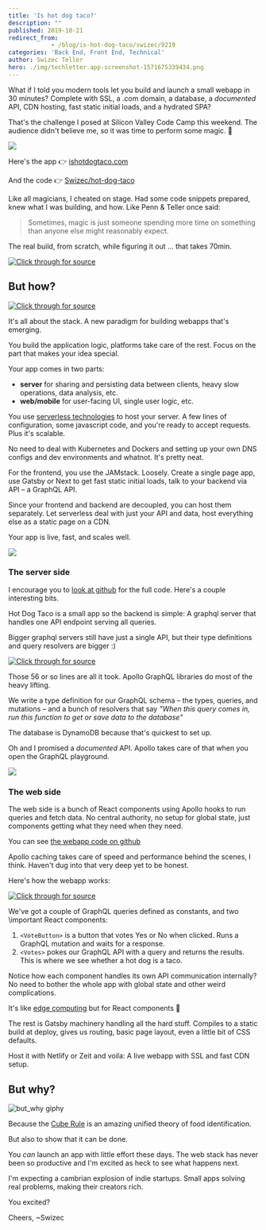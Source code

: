 ```yaml
---
title: 'Is hot dog taco?'
description: ""
published: 2019-10-21
redirect_from: 
            - /blog/is-hot-dog-taco/swizec/9219
categories: 'Back End, Front End, Technical'
author: Swizec Teller
hero: ./img/techletter.app-screenshot-1571675339434.png
---
```

What if I told you modern tools let you build and launch a small webapp in 30 minutes? Complete with SSL, a .com domain, a database, a _documented_ API, CDN hosting, fast static initial loads, and a hydrated SPA?





That's the challenge I posed at Silicon Valley Code Camp this weekend. The audience didn't believe me, so it was time to perform some magic. 🧙



[![](./img/fPf1rIR.gif)](https://www.youtube.com/watch?v=Kx0y6Yemutg)



Here's the app 👉 [ishotdogtaco.com](https://ishotdogtaco.com)



And the code 👉 [Swizec/hot-dog-taco](https://github.com/Swizec/hot-dog-taco)



Like all magicians, I cheated on stage. Had some code snippets prepared, knew what I was building, and how. Like Penn & Teller once said:



> Sometimes, magic is just someone spending more time on something than anyone else might reasonably expect.



The real build, from scratch, while figuring it out ... that takes 70min.





[![Click through for source](./img/techletter.app-screenshot-1571675339434.png)](https://www.youtube.com/watch?v=c5tl1jiU3gk)





## But how?





[![Click through for source](./img/techletter.app-screenshot-1571675338082.png)](https://twitter.com/Swizec/status/1185705442539757568)





It's all about the stack. A new paradigm for building webapps that's emerging.



You build the application logic, platforms take care of the rest. Focus on the part that makes your idea special.



Your app comes in two parts:



- **server** for sharing and persisting data between clients, heavy slow operations, data analysis, etc.
- **web/mobile** for user-facing UI, single user logic, etc.



You use [serverless technologies](https://serverlesshandbook.dev/) to host your server. A few lines of configuration, some javascript code, and you're ready to accept requests. Plus it's scalable.



No need to deal with Kubernetes and Dockers and setting up your own DNS configs and dev environments and whatnot. It's pretty neat.



For the frontend, you use the JAMstack. Loosely. Create a single page app, use Gatsby or Next to get fast static initial loads, talk to your backend via API – a GraphQL API.



Since your frontend and backend are decoupled, you can host them separately. Let serverless deal with just your API and data, host everything else as a static page on a CDN.



Your app is live, fast, and scales well.



[![](./img/static-fff0598333278989c0aa583cfdb3f08c-590cf-03_hotdog.jpg)](https://ishotdogtaco.com)



### The server side



I encourage you to [look at github](https://github.com/Swizec/hot-dog-taco/tree/master/server) for the full code. Here's a couple interesting bits.



Hot Dog Taco is a small app so the backend is simple: A graphql server that handles one API endpoint serving all queries.



Bigger graphql servers still have just a single API, but their type definitions and query resolvers are bigger :)



[![Click through for source](./img/techletter.app-screenshot-1571675337714.png)](https://carbon.now.sh/?bg=rgba(255,255,255,1)&t=seti&l=javascript&ds=true&wc=true&wa=true&pv=48px&ph=32px&ln=false&code=%2F%2F%20server%2Fsrc%2Fhandler.ts%0A%0Aconst%20typeDefs%20%3D%20gql%60%0A%20%20%20%20type%20Vote%20%7B%0A%20%20%20%20%20%20%20%20voteId%3A%20String!%0A%20%20%20%20%20%20%20%20createdAt%3A%20String%0A%20%20%20%20%20%20%20%20isHotDog%3A%20Boolean%0A%20%20%20%20%7D%0A%20%20%20%20type%20Query%20%7B%0A%20%20%20%20%20%20%20%20allVotes%3A%20%5BVote%5D%0A%20%20%20%20%7D%0A%20%20%20%20type%20Mutation%20%7B%0A%20%20%20%20%20%20%20%20vote(isHotDog%3A%20Boolean)%3A%20Vote%0A%20%20%20%20%7D%0A%60%3B%0A%0Aconst%20resolvers%20%3D%20%7B%0A%20%20%20%20Query%3A%20%7B%0A%20%20%20%20%20%20%20%20allVotes%3A%20async%20()%20%3D%3E%20%7B%0A%20%20%20%20%20%20%20%20%20%20%20%20const%20result%20%3D%20await%20scanItems(%7B%7D)%3B%0A%0A%20%20%20%20%20%20%20%20%20%20%20%20return%20result.Items%3B%0A%20%20%20%20%20%20%20%20%7D%0A%20%20%20%20%7D%2C%0A%0A%20%20%20%20Mutation%3A%20%7B%0A%20%20%20%20%20%20%20%20vote%3A%20async%20(_%3A%20any%2C%20%7B%20isHotDog%20%7D%3A%20%7B%20isHotDog%3A%20boolean%20%7D)%20%3D%3E%20%7B%0A%20%20%20%20%20%20%20%20%20%20%20%20const%20voteId%20%3D%20uuidv4()%3B%0A%20%20%20%20%20%20%20%20%20%20%20%20const%20createdAt%20%3D%20new%20Date().toISOString()%3B%0A%0A%20%20%20%20%20%20%20%20%20%20%20%20const%20result%20%3D%20await%20updateItem(%7B%0A%20%20%20%20%20%20%20%20%20%20%20%20%20%20%20%20Key%3A%20%7B%20voteId%20%7D%2C%0A%20%20%20%20%20%20%20%20%20%20%20%20%20%20%20%20UpdateExpression%3A%0A%20%20%20%20%20%20%20%20%20%20%20%20%20%20%20%20%20%20%20%20%22SET%20createdAt%20%3D%20%3AcreatedAt%2C%20isHotDog%20%3D%20%3AisHotDog%22%2C%0A%20%20%20%20%20%20%20%20%20%20%20%20%20%20%20%20ExpressionAttributeValues%3A%20%7B%0A%20%20%20%20%20%20%20%20%20%20%20%20%20%20%20%20%20%20%20%20%22%3AcreatedAt%22%3A%20createdAt%2C%0A%20%20%20%20%20%20%20%20%20%20%20%20%20%20%20%20%20%20%20%20%22%3AisHotDog%22%3A%20isHotDog%0A%20%20%20%20%20%20%20%20%20%20%20%20%20%20%20%20%7D%2C%0A%20%20%20%20%20%20%20%20%20%20%20%20%20%20%20%20ReturnValues%3A%20%22ALL_NEW%22%0A%20%20%20%20%20%20%20%20%20%20%20%20%7D)%3B%0A%0A%20%20%20%20%20%20%20%20%20%20%20%20return%20result.Attributes%3B%0A%20%20%20%20%20%20%20%20%7D%0A%20%20%20%20%7D%0A%7D%3B%0A%0Aconst%20server%20%3D%20new%20ApolloServer(%7B%0A%20%20%20%20typeDefs%2C%0A%20%20%20%20resolvers%0A%7D)%3B%0A%0Aexport%20const%20graphql%20%3D%20server.createHandler(%7B%0A%20%20%20%20cors%3A%20%7B%0A%20%20%20%20%20%20%20%20origin%3A%20%22*%22%2C%0A%20%20%20%20%20%20%20%20credentials%3A%20true%0A%20%20%20%20%7D%0A%7D)%3B)



Those 56 or so lines are all it took. Apollo GraphQL libraries do most of the heavy lifting.



We write a type definition for our GraphQL schema – the types, queries, and mutations – and a bunch of resolvers that say _"When this query comes in, run this function to get or save data to the database"_



The database is DynamoDB because that's quickest to set up.



Oh and I promised a _documented_ API. Apollo takes care of that when you open the GraphQL playground.



[![](./img/T7ot8NW.png)](https://iu03h69r48.execute-api.us-east-1.amazonaws.com/dev/graphql)



### The web side



The web side is a bunch of React components using Apollo hooks to run queries and fetch data. No central authority, no setup for global state, just components getting what they need when they need.



You can see [the webapp code on github](https://github.com/Swizec/hot-dog-taco/tree/master/web)



Apollo caching takes care of speed and performance behind the scenes, I think. Haven't dug into that very deep yet to be honest.



Here's how the webapp works:



[![Click through for source](./img/techletter.app-screenshot-1571675338093.png)](https://carbon.now.sh/?bg=rgba(255,255,255,1)&t=seti&l=javascript&ds=true&wc=true&wa=true&pv=48px&ph=32px&ln=false&code=%2F%2F%20web%2Fsrc%2Fpages%2Findex.js%0A%0Aconst%20VOTE_MUTATION%20%3D%20gql%60%0A%20%20mutation%20vote(%24isHotDog%3A%20Boolean!)%20%7B%0A%20%20%20%20vote(isHotDog%3A%20%24isHotDog)%20%7B%0A%20%20%20%20%20%20voteId%0A%20%20%20%20%20%20createdAt%0A%20%20%20%20%7D%0A%20%20%7D%0A%60%0A%0Aconst%20GET_VOTES_QUERY%20%3D%20gql%60%0A%20%20query%20allVotes%20%7B%0A%20%20%20%20allVotes%20%7B%0A%20%20%20%20%20%20voteId%0A%20%20%20%20%20%20isHotDog%0A%20%20%20%20%7D%0A%20%20%7D%0A%60%0A%0Aconst%20VoteButton%20%3D%20(%7B%20isHotDog%2C%20children%20%7D)%20%3D%3E%20%7B%0A%20%20const%20%5Bvote%2C%20%7B%20loading%20%7D%5D%20%3D%20useMutation(VOTE_MUTATION%2C%20%7B%0A%20%20%20%20variables%3A%20%7B%0A%20%20%20%20%20%20isHotDog%2C%0A%20%20%20%20%7D%2C%0A%20%20%7D)%0A%0A%20%20return%20loading%20%3F%20%22Voting%20...%22%20%3A%20%3Cbutton%20onClick%3D%7Bvote%7D%3E%7Bchildren%7D%3C%2Fbutton%3E%0A%7D%0A%0Aconst%20Votes%20%3D%20()%20%3D%3E%20%7B%0A%20%20const%20%7B%20loading%2C%20error%2C%20data%20%7D%20%3D%20useQuery(GET_VOTES_QUERY)%0A%0A%20%20const%20yes%20%3D%20data%20%26%26%20data.allVotes.filter(vote%20%3D%3E%20vote.isHotDog).length%2C%0A%20%20%20%20no%20%3D%20data%20%26%26%20data.allVotes.filter(vote%20%3D%3E%20!vote.isHotDog).length%0A%0A%20%20return%20loading%20%3F%20(%0A%20%20%20%20%3Cp%3ELoading%20votes%20...%3C%2Fp%3E%0A%20%20)%20%3A%20(%0A%20%20%20%20%3Cstrong%3E%0A%20%20%20%20%20%20%7Byes%20%2B%20no%7D%20votes%2C%20%7BMath.round((yes%20%2F%20(yes%20%2B%20no))%20*%20100)%7D%20say%20hot%20dog%20is%0A%20%20%20%20%20%20taco%0A%20%20%20%20%3C%2Fstrong%3E%0A%20%20)%0A%7D%0A%0Aconst%20IndexPage%20%3D%20()%20%3D%3E%20(%0A%20%20%3CLayout%3E%0A%20%20%20%20%3CSEO%20title%3D%22Home%22%20%2F%3E%0A%20%20%20%20%3Ch1%3EIs%20hot%20dog%20taco%3F%3C%2Fh1%3E%0A%0A%20%20%20%20%3Cp%3E%0A%20%20%20%20%20%20%3CVoteButton%20isHotDog%3D%7Btrue%7D%3EYes%20%3C%2FVoteButton%3E%0A%20%20%20%20%20%20%3CVoteButton%20isHotDog%3D%7Bfalse%7D%3ENo%20%3C%2FVoteButton%3E%0A%20%20%20%20%3C%2Fp%3E%0A%0A%20%20%20%20%3Cdiv%20style%3D%7B%7B%20maxWidth%3A%20%60600px%60%2C%20marginBottom%3A%20%601.45rem%60%20%7D%7D%3E%0A%20%20%20%20%20%20%3CImage%20%2F%3E%0A%20%20%20%20%3C%2Fdiv%3E%0A%20%20%20%20%3CVotes%20%2F%3E%0A%20%20%3C%2FLayout%3E%0A))



We've got a couple of GraphQL queries defined as constants, and two \\important React components:



1. `<VoteButton>` is a button that votes Yes or No when clicked. Runs a GraphQL mutation and waits for a response.
2. `<Votes>` pokes our GraphQL API with a query and returns the results. This is where we see whether a hot dog is a taco.



Notice how each component handles its own API communication internally? No need to bother the whole app with global state and other weird complications.



It's like [edge computing](https://en.wikipedia.org/wiki/Edge_computing) but for React components 🤔



The rest is Gatsby machinery handling all the hard stuff. Compiles to a static build at deploy, gives us routing, basic page layout, even a little bit of CSS defaults.



Host it with Netlify or Zeit and voila: A live webapp with SSL and fast CDN setup.



## But why?



![but_why giphy](./img/media-s239QJIh56sRW-giphy-downsized-medium.gif)



Because the [Cube Rule](https://cuberule.com/) is an amazing unified theory of food identification.



But also to show that it can be done.



You _can_ launch an app with little effort these days. The web stack has never been so productive and I'm excited as heck to see what happens next.



I'm expecting a cambrian explosion of indie startups. Small apps solving real problems, making their creators rich.



You excited?



Cheers, ~Swizec